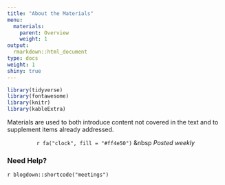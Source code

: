 ```yaml
---
title: "About the Materials"
menu:
  materials:
    parent: Overview
    weight: 1
output:
  rmarkdown::html_document
type: docs
weight: 1
shiny: true
---
```


```r
library(tidyverse)
library(fontawesome)
library(knitr)
library(kableExtra)
```


Materials are used to both introduce content not covered in the text and to supplement items already addressed. 

<center>
`r fa("clock", fill = "#ff4e50")` &nbsp <i>Posted weekly</i> 
</center>


### Need Help?

`r blogdown::shortcode("meetings")`